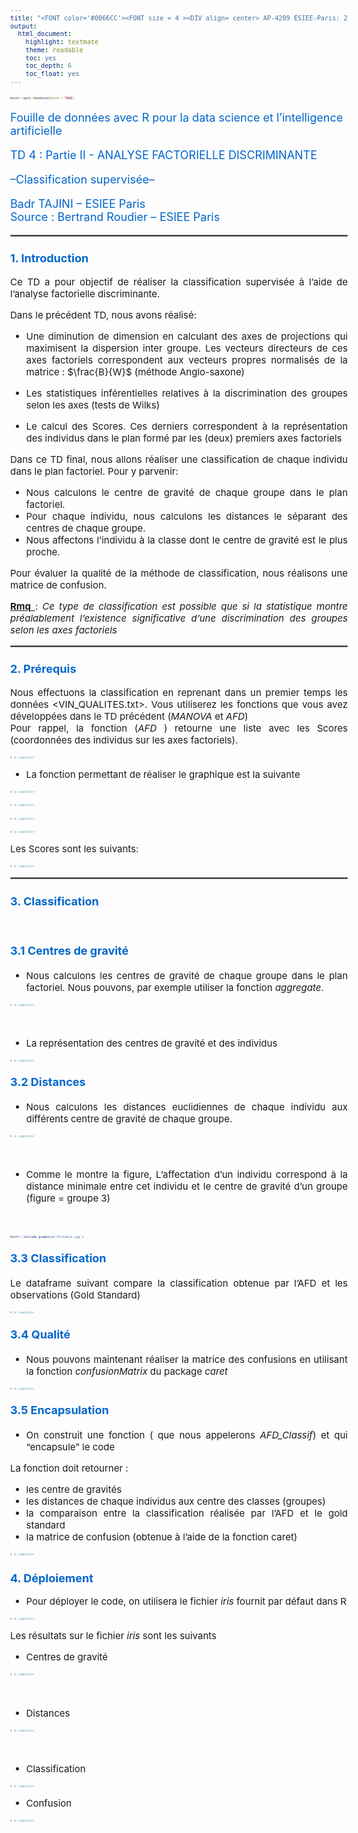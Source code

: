 ```yaml
---
title: "<FONT color='#0066CC'><FONT size = 4 ><DIV align= center> AP-4209 ESIEE-Paris: 2023 -2024 </DIV></FONT></FONT>"
output:
  html_document:
    highlight: textmate
    theme: readable
    toc: yes
    toc_depth: 6
    toc_float: yes
---
```



<style type="text/css">
body, td {font-size: 15px;}
code.r{font-size: 5px;}
pre { font-size: 12px;}
</style>


```r
knitr::opts_chunk$set(echo = TRUE)
```

<FONT color='#0066CC'><FONT size = 4 >

::: {align="center"}
Fouille de données avec R pour la data science et l'intelligence artificielle\

TD 4 : Partie II - ANALYSE FACTORIELLE DISCRIMINANTE   

--Classification supervisée--
:::

</FONT></FONT>

<FONT color='#0066CC'><FONT size = 4 >

::: {align="center"}
Badr TAJINI -- ESIEE Paris\
Source : Bertrand Roudier -- ESIEE Paris
:::

</FONT></FONT>


<hr style="border: 1px  solid gray">

</hr>

<DIV align = justify>

<!--- /////////////////////////////////////////////////////////////////////--->
### <FONT color='#0066CC'><FONT size = 4> 1. Introduction </FONT></FONT>

Ce TD a pour objectif de réaliser la classification supervisée à l'aide de l'analyse factorielle discriminante.

Dans le précédent TD, nous avons réalisé: 

* Une diminution de dimension en calculant des axes de projections qui maximisent la dispersion inter groupe. Les vecteurs directeurs de ces axes factoriels correspondent aux vecteurs propres normalisés de la matrice : $\frac{B}{W}$ (méthode Anglo-saxone)   

* Les statistiques inférentielles relatives à la discrimination des groupes selon les axes (tests de Wilks)

* Le calcul des Scores. Ces derniers correspondent à la représentation des individus dans le plan formé par les (deux) premiers axes factoriels

Dans ce TD final, nous allons réaliser une classification de chaque individu dans le plan factoriel. Pour y parvenir: 

* Nous calculons le centre de gravité de chaque groupe dans le plan factoriel.
* Pour chaque individu, nous calculons les distances le séparant des centres de chaque groupe.  
* Nous affectons l'individu à la classe dont le centre de gravité est le plus proche.  

Pour évaluer la  qualité de la méthode de classification, nous réalisons une matrice de confusion. 

<U> **Rmq** </U>:  *Ce type de classification est possible que si la statistique montre préalablement l'existence significative d'une discrimination des groupes selon les axes factoriels*


<!--- /////////////////////////////////////////////////////////////////////--->

</FONT></FONT>

<hr style="border: 1px  solid gray">

</hr>

### <FONT color='#0066CC'><FONT size = 4> 2. Prérequis </FONT></FONT>


Nous effectuons la classification en reprenant dans un premier temps les données <VIN_QUALITES.txt>. Vous utiliserez les fonctions que vous avez développées dans le TD précédent (*MANOVA* et *AFD*)   
Pour rappel, la fonction (*AFD* ) retourne une liste avec les Scores (coordonnées des individus sur les axes factoriels).


```r
# à compléter
```

* La fonction permettant de réaliser le graphique est la suivante


```r
# à compléter
```




```r
# à compléter
```


```r
# à compléter

```


```r
# à compléter
```


Les Scores sont les suivants: 


```r
# à compléter
```

<!--- /////////////////////////////////////////////////////////////////////--->

</FONT></FONT>

<hr style="border: 1px  solid gray">

</hr>
<!--------------------------------------------------------------------->
### <FONT color='#0066CC'><FONT size = 4> 3. Classification </FONT></FONT>

<br>

#### <FONT color='#0066CC'><FONT size = 4> 3.1 Centres de gravité </FONT></FONT>

* Nous calculons les centres de gravité de chaque groupe dans le plan factoriel. Nous pouvons, par exemple utiliser la fonction *aggregate*.  

```r
# à compléter
```

<br>

* La représentation des centres de gravité et des individus

```r
# à compléter
```


#### <FONT color='#0066CC'><FONT size = 4> 3.2 Distances </FONT></FONT>


* Nous calculons les distances euclidiennes de chaque individu aux différents centre de gravité de chaque groupe.

```r
# à compléter
```

<br>


* Comme le montre la figure, L'affectation d'un individu correspond à la distance minimale entre cet individu et le centre de gravité d'un groupe (figure = groupe 3)


<br>


```r
knitr::include_graphics('Distance.jpg')
```


<!------------------------------------------------------------------------->
#### <FONT color='#0066CC'><FONT size = 4> 3.3 Classification </FONT></FONT>

Le dataframe suivant compare la classification obtenue par l'AFD et les observations (Gold Standard)


```r
# à compléter
```

#### <FONT color='#0066CC'><FONT size = 4> 3.4 Qualité </FONT></FONT>

* Nous pouvons maintenant réaliser la matrice des confusions en utilisant la fonction *confusionMatrix* du package *caret*

```r
# à compléter
```

<!------------------------------------------------------------------------->
#### <FONT color='#0066CC'><FONT size = 4> 3.5 Encapsulation </FONT></FONT>

* On construit une fonction ( que nous appelerons *AFD_Classif*) et qui "encapsule" le code 

La fonction doit retourner :

* les centre de gravités
* les distances de chaque individus aux centre des classes (groupes)
* la comparaison entre la classification réalisée par l'AFD et le gold standard
* la matrice de confusion (obtenue à l'aide de la fonction caret)

```r
# à compléter

```

<!--------------------------------------------------------------------->
### <FONT color='#0066CC'><FONT size = 4> 4. Déploiement </FONT></FONT>

* Pour déployer le code, on utilisera le fichier *iris* fournit par défaut  dans R

```r
# à compléter

```
Les résultats sur le fichier *iris* sont les suivants

* Centres de gravité

```r
# à compléter
```

<br> 

* Distances 


```r
# à compléter
```

<br> 

* Classification 


```r
# à compléter
```

* Confusion

```r
# à compléter
```


